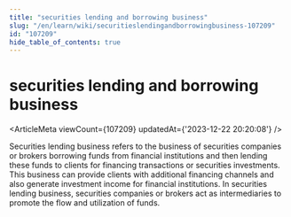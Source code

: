```yaml
---
title: "securities lending and borrowing business"
slug: "/en/learn/wiki/securitieslendingandborrowingbusiness-107209"
id: "107209"
hide_table_of_contents: true
---
```



<Breadcrumbs current="securities lending and borrowing business" />

# securities lending and borrowing business

<ArticleMeta viewCount={107209} updatedAt={'2023-12-22 20:20:08'} />
<div className='border-solid border-b border-t-0 my-4 border-[var(--ifm-color-gray-300)]' />

Securities lending business refers to the business of securities companies or brokers borrowing funds from financial institutions and then lending these funds to clients for financing transactions or securities investments. This business can provide clients with additional financing channels and also generate investment income for financial institutions. In securities lending business, securities companies or brokers act as intermediaries to promote the flow and utilization of funds.
